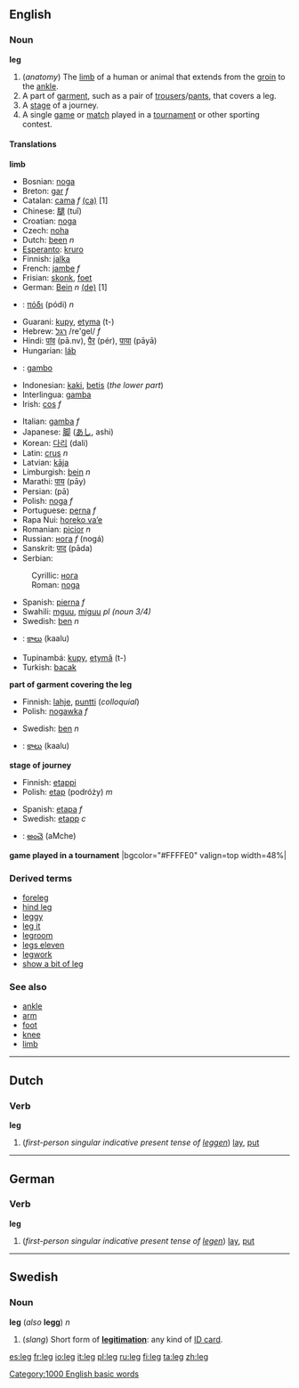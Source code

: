 ==English==
===Noun===
'''leg'''

#(''anatomy'') The [[limb]] of a human or animal that extends from the [[groin]] to the [[ankle]].
# A part of [[garment]], such as a pair of [[trousers]]/[[pants]], that covers a leg.
# A [[stage]] of a journey.
# A single [[game]] or [[match]] played in a [[tournament]] or other sporting contest.

====Translations====

'''limb'''
{{top}}
*Bosnian: [[noga#Bosnian|noga]] {{f}}
*Breton: [[gar]] ''f''
*Catalan: [[cama]] ''f'' [[:ca:cama|(ca)]] [1]
*Chinese: [[腿]] (tuǐ)
*Croatian: [[noga]]
*Czech: [[noha]]
*Dutch: [[been]] ''n''
*[[Esperanto]]: [[kruro]]
*Finnish: [[jalka]]
*French: [[jambe]] ''f''
*Frisian: [[skonk]], [[foet]]
*German: [[Bein]] ''n'' [[:de:Bein|(de)]] [1]
*{{el}}: [[πόδι]] (pódi) ''n''
*Guarani: [[kupy]], [[etyma]] (t-)
*Hebrew: [[רגל]] /re'gel/ ''f''
*Hindi: [[पांव]] (pā.nv), [[पैर]] (pér), [[पाया]] (pāyā)
*Hungarian: [[láb]]
* {{io}} : [[gambo]]
*Indonesian: [[kaki]], [[betis]] (''the lower part'')
*Interlingua: [[gamba]]
*Irish: [[cos]] ''f''
{{mid}}
*Italian: [[gamba]] ''f''
*Japanese: [[脚]] ([[あし]], ashi)
*Korean: [[다리]] (dali)
*Latin: [[crus]] ''n''
*Latvian: [[kāja]] {{f}}
*Limburgish: [[bein]] ''n''
*Marathi: [[पाय]] (pāy)
*Persian: {{FAchar|[[پا]]}} (pā)
*Polish: [[noga]] ''f''
*Portuguese: [[perna]] ''f''
*Rapa Nui: [[horeko va’e]]
*Romanian: [[picior]] ''n''
*Russian: [[нога]] ''f'' (nogá)
*Sanskrit: [[पाद]] (pāda)
*Serbian:
:Cyrillic: [[нога#Serbian|нога]] {{f}}
:Roman: [[noga#Serbian|noga]] {{f}}
*Spanish: [[pierna]] ''f''
*Swahili: [[mguu]], [[miguu]] ''pl (noun 3/4)''
*Swedish: [[ben#Swedish|ben]] ''n''
*{{te}}: [[కాలు]] (kaalu)
*Tupinambá: [[kupy]], [[etymã]] (t-)
*Turkish: [[bacak]]
{{bottom}}

'''part of garment covering the leg'''
{{top}}
*Finnish: [[lahje]], [[puntti]] (''colloquial'')
*Polish: [[nogawka]] ''f''
{{mid}}
*Swedish: [[ben#Swedish|ben]] ''n''
*{{te}}: [[కాలు]] (kaalu)
{{bottom}}

'''stage of journey'''
{{top}}
*Finnish: [[etappi]]
*Polish: [[etap]] (podróży) ''m''
{{mid}}
*Spanish: [[etapa]] ''f''
*Swedish: [[etapp]] ''c''
*{{te}}: [[అంచె]] (aMche)
{{bottom}}

'''game played in a tournament'''
{{top}}
|bgcolor="#FFFFE0" valign=top width=48%|
{{mid}}
{{bottom}}

===Derived terms===
*[[foreleg]]
*[[hind leg]]
*[[leggy]]
*[[leg it]]<!--slang: to run away-->
*[[legroom]]
*[[legs eleven]]
*[[legwork]]
*[[show a bit of leg]]

===See also===
*[[ankle]]
*[[arm]]
*[[foot]]
*[[knee]]
*[[limb]]

----
==Dutch==
===Verb===
'''leg'''

#(''first-person singular indicative present tense of [[leggen]]'') [[lay]], [[put]]

----
==German==
===Verb===
'''leg'''

#(''first-person singular indicative present tense of [[legen]]'') [[lay]], [[put]]

----
==Swedish==
===Noun===
'''leg''' (''also'' '''legg''') ''n''

#(''slang'') Short form of '''[[legitimation]]''': any kind of [[ID card]].

[[Category:1000 English basic words]]

[[es:leg]]
[[fr:leg]]
[[io:leg]]
[[it:leg]]
[[pl:leg]]
[[ru:leg]]
[[fi:leg]]
[[ta:leg]]
[[zh:leg]]